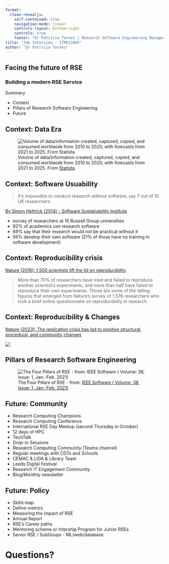 ```yaml
---
format: 
  clean-revealjs:
    self-contained: true
    navigation-mode: linear
    controls-layout: bottom-right
    controls: true
    footer: "Dr Patricia Ternes | Research Software Engineering Manager [ITRES1005]"
title: "Job Interview - ITRES1005"
author: "Dr Patricia Ternes"
---
```


## Facing the future of RSE

### Building a modern RSE Service

Summary

- Context
- Pillars of Research Software Engineering
- Future

## Context: Data Era

![Volume of data/information created, captured, copied, and consumed worldwide from 2010 to 2020, with forecasts from 2021 to 2025. From [Statista](https://www.statista.com/statistics/871513/worldwide-data-created/)](../../assets/img/rsem/data.png)


## Context: Software Usuability {.smaller}

> It's impossible to conduct research without software, say 7 out of 10 UK researchers.

[By Simon Hettrick (2014) - Software Sustainability Institute](https://www.software.ac.uk/blog/its-impossible-conduct-research-without-software-say-7-out-10-uk-researchers#:~:text=The%20use%20of%20research%20software%20is%20fairly%20even%20across%20all,87%2D100%25%20is%20typical.)

- survey of researchers at 15 Russell Group universities
- 92% of academics use research software
- 69% say that their research would not be practical without it
- 56% develop their own software (21% of those have no training in software development)

## Context: Reproducibility crisis

[Nature (2016): 1,500 scientists lift the lid on reproducibility](https://www.nature.com/articles/533452a)

> More than 70% of researchers have tried and failed to reproduce another scientist's experiments, and more than half have failed to reproduce their own experiments. Those are some of the telling figures that emerged from Nature's survey of 1,576 researchers who took a brief online questionnaire on reproducibility in research.

## Context: Reproducibility & Changes

[Nature (2023): The replication crisis has led to positive structural, procedural, and community changes](https://www.nature.com/articles/533452a)

![](https://media.springernature.com/lw685/springer-static/image/art%3A10.1038%2Fs44271-023-00003-2/MediaObjects/44271_2023_3_Fig1_HTML.png?as=webp)

## Pillars of Research Software Engineering

![The Four Pillars of RSE - from: [IEEE Software ( Volume: 38, Issue: 1, Jan.-Feb. 2021)](https://doi.org/10.1109/MS.2020.2973362)](../../assets/img/rsem/4pillars.png)

## Future: Community{.smaller}

- Research Computing Champions
- Research Computing Conference
- International RSE Day Meetup (second Thursday in October)
- 12 days of HPC
- TechTalk
- Drop-in Sessions
- Research Computing Community (Teams channel)
- Regular meetings with CDTs and Schools
- CEMAC & LIDA & Library Team
- Leeds Digital Festival
- Research IT Engagement Community
- Blog/Monthly newsletter

## Future: Policy

- Skills map
- Define metrics
- Measuring the impact of RSE
- Annual Report
- RSE's Career paths
- Mentoring scheme or Intership Program for Junior RSEs
- Senior RSE / SubGoups - ML/web/database

# Questions?